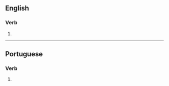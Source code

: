 ==English==

===Verb===
{{head|en|verb form}}

# {{en-third-person singular of|finalize}}

----

==Portuguese==

===Verb===
{{head|pt|verb form}}

# {{pt-verb form of|finalizar}}
